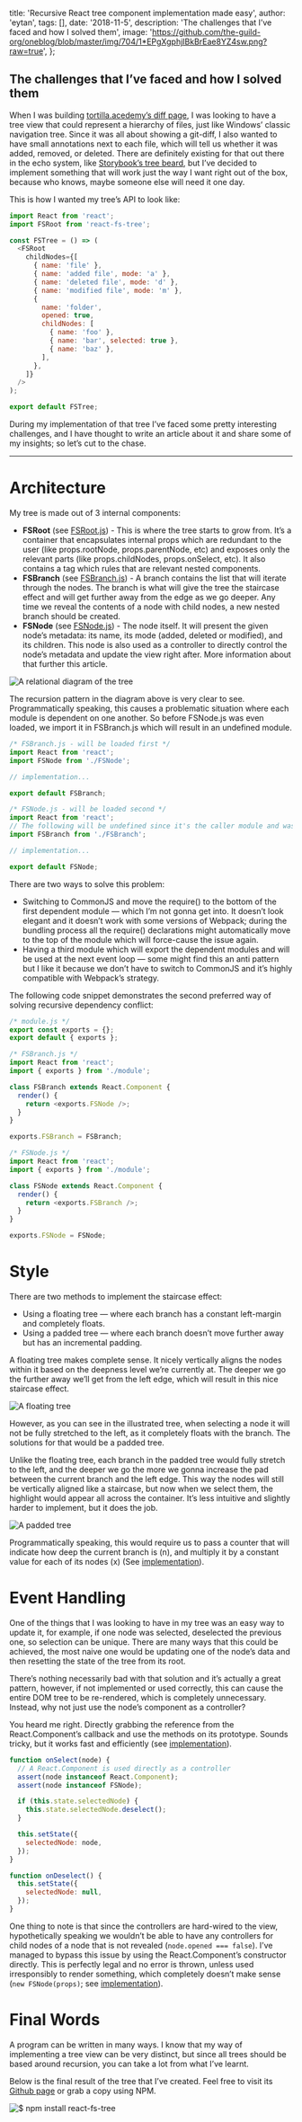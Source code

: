 
  title: 'Recursive React tree component implementation made easy',
  author: 'eytan',
  tags: [],
  date: '2018-11-5',
  description: 'The challenges that I’ve faced and how I solved them',
  image:
    'https://github.com/the-guild-org/oneblog/blob/master/img/704/1*EPgXgphjIBkBrEae8YZ4sw.png?raw=true',
};


## The challenges that I’ve faced and how I solved them

When I was building [tortilla.acedemy’s diff page](https://tortilla.academy/tutorial/chatty/version/2-0-0/diff/3-0-0), I was looking to have a tree view that could represent a hierarchy of files, just like Windows’ classic navigation tree. Since it was all about showing a git-diff, I also wanted to have small annotations next to each file, which will tell us whether it was added, removed, or deleted. There are definitely existing for that out there in the echo system, like [Storybook’s tree beard](https://github.com/storybooks/react-treebeard), but I’ve decided to implement something that will work just the way I want right out of the box, because who knows, maybe someone else will need it one day.

This is how I wanted my tree’s API to look like:

```javascript
import React from 'react';
import FSRoot from 'react-fs-tree';

const FSTree = () => (
  <FSRoot
    childNodes={[
      { name: 'file' },
      { name: 'added file', mode: 'a' },
      { name: 'deleted file', mode: 'd' },
      { name: 'modified file', mode: 'm' },
      {
        name: 'folder',
        opened: true,
        childNodes: [
          { name: 'foo' },
          { name: 'bar', selected: true },
          { name: 'baz' },
        ],
      },
    ]}
  />
);

export default FSTree;
```

During my implementation of that tree I’ve faced some pretty interesting challenges, and I have thought to write an article about it and share some of my insights; so let’s cut to the chase.

---

# Architecture

My tree is made out of 3 internal components:

- **FSRoot** (see [FSRoot.js](https://github.com/DAB0mB/react-fs-tree/blob/fc0a0b3b2042e312d4238e0660c161f7744dd732/src/index.js)) - This is where the tree starts to grow from. It’s a container that encapsulates internal props which are redundant to the user (like props.rootNode, props.parentNode, etc) and exposes only the relevant parts (like props.childNodes, props.onSelect, etc). It also contains a tag which rules that are relevant nested components.
- **FSBranch** (see [FSBranch.js](https://github.com/DAB0mB/react-fs-tree/blob/fc0a0b3b2042e312d4238e0660c161f7744dd732/src/FSBranch.js)) - A branch contains the list that will iterate through the nodes. The branch is what will give the tree the staircase effect and will get further away from the edge as we go deeper. Any time we reveal the contents of a node with child nodes, a new nested branch should be created.
- **FSNode** (see [FSNode.js](https://github.com/DAB0mB/react-fs-tree/blob/fc0a0b3b2042e312d4238e0660c161f7744dd732/src/FSNode.js)) - The node itself. It will present the given node’s metadata: its name, its mode (added, deleted or modified), and its children. This node is also used as a controller to directly control the node’s metadata and update the view right after. More information about that further this article.

![](https://github.com/the-guild-org/oneblog/blob/master/img/704/1*EPgXgphjIBkBrEae8YZ4sw.png?raw=true 'A relational diagram of the tree')

The recursion pattern in the diagram above is very clear to see. Programmatically speaking, this causes a problematic situation where each module is dependent on one another. So before FSNode.js was even loaded, we import it in FSBranch.js which will result in an undefined module.

```javascript
/* FSBranch.js - will be loaded first */
import React from 'react';
import FSNode from './FSNode';

// implementation...

export default FSBranch;

/* FSNode.js - will be loaded second */
import React from 'react';
// The following will be undefined since it's the caller module and was yet to be loaded
import FSBranch from './FSBranch';

// implementation...

export default FSNode;
```

There are two ways to solve this problem:

- Switching to CommonJS and move the require() to the bottom of the first dependent module — which I’m not gonna get into. It doesn’t look elegant and it doesn’t work with some versions of Webpack; during the bundling process all the require() declarations might automatically move to the top of the module which will force-cause the issue again.
- Having a third module which will export the dependent modules and will be used at the next event loop — some might find this an anti pattern but I like it because we don’t have to switch to CommonJS and it’s highly compatible with Webpack’s strategy.

The following code snippet demonstrates the second preferred way of solving recursive dependency conflict:

```javascript
/* module.js */
export const exports = {};
export default { exports };

/* FSBranch.js */
import React from 'react';
import { exports } from './module';

class FSBranch extends React.Component {
  render() {
    return <exports.FSNode />;
  }
}

exports.FSBranch = FSBranch;

/* FSNode.js */
import React from 'react';
import { exports } from './module';

class FSNode extends React.Component {
  render() {
    return <exports.FSBranch />;
  }
}

exports.FSNode = FSNode;
```

# Style

There are two methods to implement the staircase effect:

- Using a floating tree — where each branch has a constant left-margin and completely floats.
- Using a padded tree — where each branch doesn’t move further away but has an incremental padding.

A floating tree makes complete sense. It nicely vertically aligns the nodes within it based on the deepness level we’re currently at. The deeper we go the further away we’ll get from the left edge, which will result in this nice staircase effect.

![](https://github.com/the-guild-org/oneblog/blob/master/img/704/1*Wl8C7MS_EWCmThP9eEGeig.png?raw=true 'A floating tree')

However, as you can see in the illustrated tree, when selecting a node it will not be fully stretched to the left, as it completely floats with the branch. The solutions for that would be a padded tree.

Unlike the floating tree, each branch in the padded tree would fully stretch to the left, and the deeper we go the more we gonna increase the pad between the current branch and the left edge. This way the nodes will still be vertically aligned like a staircase, but now when we select them, the highlight would appear all across the container. It’s less intuitive and slightly harder to implement, but it does the job.

![](https://github.com/the-guild-org/oneblog/blob/master/img/704/1*KsRLZ1qLuW8Rdakm_8HG7w.png?raw=true 'A padded tree')

Programmatically speaking, this would require us to pass a counter that will indicate how deep the current branch is (n), and multiply it by a constant value for each of its nodes (x) (See [implementation](https://github.com/DAB0mB/react-fs-tree/blob/475c394c51dca52dda205dd1ceaba2ede679609b/src/fs-node.js#L263)).

# Event Handling

One of the things that I was looking to have in my tree was an easy way to update it, for example, if one node was selected, deselected the previous one, so selection can be unique. There are many ways that this could be achieved, the most naive one would be updating one of the node’s data and then resetting the state of the tree from its root.

There’s nothing necessarily bad with that solution and it’s actually a great pattern, however, if not implemented or used correctly, this can cause the entire DOM tree to be re-rendered, which is completely unnecessary. Instead, why not just use the node’s component as a controller?

You heard me right. Directly grabbing the reference from the React.Component’s callback and use the methods on its prototype. Sounds tricky, but it works fast and efficiently (see [implementation](https://github.com/DAB0mB/react-fs-tree/blob/475c394c51dca52dda205dd1ceaba2ede679609b/src/fs-node.js#L146)).

```javascript
function onSelect(node) {
  // A React.Component is used directly as a controller
  assert(node instanceof React.Component);
  assert(node instanceof FSNode);

  if (this.state.selectedNode) {
    this.state.selectedNode.deselect();
  }

  this.setState({
    selectedNode: node,
  });
}

function onDeselect() {
  this.setState({
    selectedNode: null,
  });
}
```

One thing to note is that since the controllers are hard-wired to the view, hypothetically speaking we wouldn’t be able to have any controllers for child nodes of a node that is not revealed (`node.opened === false`). I’ve managed to bypass this issue by using the React.Component’s constructor directly. This is perfectly legal and no error is thrown, unless used irresponsibly to render something, which completely doesn’t make sense (`new FSNode(props)`; see [implementation](https://github.com/DAB0mB/react-fs-tree/blob/475c394c51dca52dda205dd1ceaba2ede679609b/src/fs-node.js#L330)).

# **Final Words**

A program can be written in many ways. I know that my way of implementing a tree view can be very distinct, but since all trees should be based around recursion, you can take a lot from what I’ve learnt.

Below is the final result of the tree that I’ve created. Feel free to visit its [Github page](https://github.com/DAB0mB/react-fs-tree) or grab a copy using NPM.

![](https://github.com/the-guild-org/oneblog/blob/master/img/704/1*k6kq7XS-u9KHiHkie6YwuQ.png?raw=true '$ npm install react-fs-tree')
